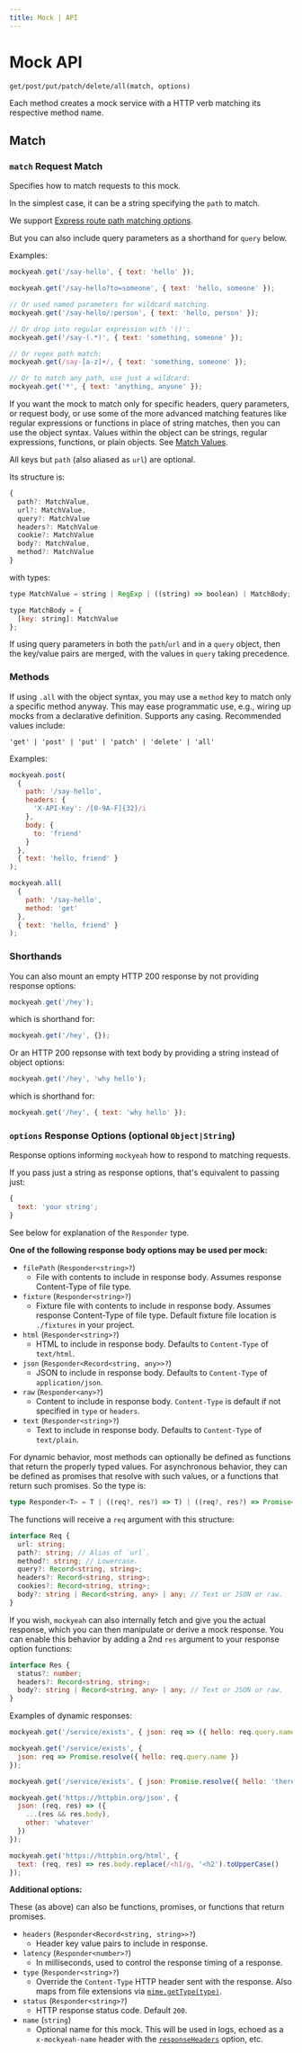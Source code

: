 ```yaml
---
title: Mock | API
---
```


# Mock API

`get/post/put/patch/delete/all(match, options)`

Each method creates a mock service with a HTTP verb matching its respective method name.

## Match

<div id="parameters"></div>

### `match` Request Match

Specifies how to match requests to this mock.

In the simplest case, it can be a string specifying the `path` to match.

We support [Express route path matching options](https://expressjs.com/en/guide/routing.html#route-paths).

But you can also include query parameters as a shorthand for `query` below.

Examples:

```js
mockyeah.get('/say-hello', { text: 'hello' });

mockyeah.get('/say-hello?to=someone', { text: 'hello, someone' });

// Or used named parameters for wildcard matching.
mockyeah.get('/say-hello/:person', { text: 'hello, person' });

// Or drop into regular expression with '()':
mockyeah.get('/say-(.*)', { text: 'something, someone' });

// Or regex path match:
mockyeah.get(/say-[a-z]+/, { text: 'something, someone' });

// Or to match any path, use just a wildcard:
mockyeah.get('*', { text: 'anything, anyone' });
```

If you want the mock to match only for specific headers, query parameters, or request body,
or use some of the more advanced matching features like regular expressions or functions
in place of string matches, then you can use the object syntax.
Values within the object can be strings, regular expressions,
functions, or plain objects. See [Match Values](Match-Values).

All keys but `path` (also aliased as `url`) are optional.

Its structure is:

<!-- prettier-ignore -->
```js
{
  path?: MatchValue,
  url?: MatchValue,
  query?: MatchValue
  headers?: MatchValue
  cookie?: MatchValue
  body?: MatchValue,
  method?: MatchValue
}
```

with types:

<!-- prettier-ignore -->
```js
type MatchValue = string | RegExp | ((string) => boolean) | MatchBody;

type MatchBody = {
  [key: string]: MatchValue
};
```

If using query parameters in both the `path`/`url` and in a `query` object, then the key/value
pairs are merged, with the values in `query` taking precedence.

### Methods

If using `.all` with the object syntax, you may use a `method` key to match only a specific method anyway.
This may ease programmatic use, e.g., wiring up mocks from a declarative definition.
Supports any casing. Recommended values include:

`'get' | 'post' | 'put' | 'patch' | 'delete' | 'all'`

Examples:

```js
mockyeah.post(
  {
    path: '/say-hello',
    headers: {
      'X-API-Key': /[0-9A-F]{32}/i
    },
    body: {
      to: 'friend'
    }
  },
  { text: 'hello, friend' }
);
```

```js
mockyeah.all(
  {
    path: '/say-hello',
    method: 'get'
  },
  { text: 'hello, friend' }
);
```

### Shorthands

You can also mount an empty HTTP 200 response by not providing response options:

```js
mockyeah.get('/hey');
```

which is shorthand for:

```js
mockyeah.get('/hey', {});
```

Or an HTTP 200 repsonse with text body by providing a string instead of object options:

```js
mockyeah.get('/hey', 'why hello');
```

which is shorthand for:

```js
mockyeah.get('/hey', { text: 'why hello' });
```

<div id="options"></div>

### `options` Response Options (optional `Object|String`)

Response options informing `mockyeah` how to respond to matching requests.

If you pass just a string as response options, that's equivalent to passing just:

```js
{
  text: 'your string';
}
```

See below for explanation of the `Responder` type.

**One of the following response body options may be used per mock:**

- `filePath` (`Responder<string>?`)
  - File with contents to include in response body. Assumes response Content-Type of file type.
- `fixture` (`Responder<string>?`)
  - Fixture file with contents to include in response body. Assumes response Content-Type of file type. Default fixture file location is `./fixtures` in your project.
- `html` (`Responder<string>?`)
  - HTML to include in response body. Defaults to `Content-Type` of `text/html`.
- `json` (`Responder<Record<string, any>>?`)
  - JSON to include in response body. Defaults to `Content-Type` of `application/json`.
- `raw` (`Responder<any>?`)
  - Content to include in response body. `Content-Type` is default if not specified in `type` or `headers`.
- `text` (`Responder<string>?`)
  - Text to include in response body. Defaults to `Content-Type` of `text/plain`.

For dynamic behavior, most methods can optionally be defined as functions that return the properly typed values.
For asynchronous behavior, they can be defined as promises that resolve with such values, or a functions that return such promises. So the type is:

```ts
type Responder<T> = T | ((req?, res?) => T) | ((req?, res?) => Promise<T>) | Promise<T>;
```

The functions will receive a `req` argument with this structure:

```ts
interface Req {
  url: string;
  path?: string; // Alias of `url`.
  method?: string; // Lowercase.
  query?: Record<string, string>;
  headers?: Record<string, string>;
  cookies?: Record<string, string>;
  body?: string | Record<string, any> | any; // Text or JSON or raw.
}
```

If you wish, `mockyeah` can also internally fetch and give you the actual response,
which you can then manipulate or derive a mock response.
You can enable this behavior by adding a 2nd `res` argument to your
response option functions:

```ts
interface Res {
  status?: number;
  headers?: Record<string, string>;
  body?: string | Record<string, any> | any; // Text or JSON or raw.
}
```

Examples of dynamic responses:

```js
mockyeah.get('/service/exists', { json: req => ({ hello: req.query.name }) });
```

```js
mockyeah.get('/service/exists', {
  json: req => Promise.resolve({ hello: req.query.name })
});
```

```js
mockyeah.get('/service/exists', { json: Promise.resolve({ hello: 'there' }) });
```

```js
mockyeah.get('https://httpbin.org/json', {
  json: (req, res) => ({
    ...(res && res.body),
    other: 'whatever'
  })
});
```

```js
mockyeah.get('https://httpbin.org/html', {
  text: (req, res) => res.body.replace(/<h1/g, '<h2').toUpperCase()
});
```

**Additional options:**

These (as above) can also be functions, promises, or functions that return promises.

- `headers` (`Responder<Record<string, string>>?`)
  - Header key value pairs to include in response.
- `latency` (`Responder<number>?`)
  - In milliseconds, used to control the response timing of a response.
- `type` (`Responder<string>?`)
  - Override the `Content-Type` HTTP header sent with the response. Also maps from file extensions via [`mime.getType(type)`](https://www.npmjs.com/package/mime#mimegettypepathorextension).
- `status` (`Responder<string>?`)
  - HTTP response status code. Default `200`.
- `name` (`string`)
  - Optional name for this mock. This will be used in logs, echoed as a `x-mockyeah-name` header with the [`responseHeaders`](../../Configuration#responseheaders) option, etc.
